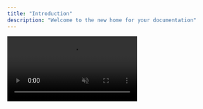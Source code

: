 ```yaml
---
title: "Introduction"
description: "Welcome to the new home for your documentation"
---
```


<div style={{
  position: 'relative',
  minHeight: '100vh',
  overflow: 'hidden'
}}>
  <video
    autoPlay
    loop
    muted
    playsInline
    style={{
      position: 'fixed',
      top: '50%',
      left: '50%',
      minWidth: '100%',
      minHeight: '100%',
      width: 'auto',
      height: 'auto',
      transform: 'translate(-50%, -50%)',
      objectFit: 'cover',
      zIndex: -1
    }}
    src="/videos/swpvideo.mp4"
  />
  <div style={{
    position: 'relative',
    zIndex: 1,
    backgroundColor: 'rgba(0, 0, 0, 0.7)',
    minHeight: '100vh',
    display: 'flex',
    alignItems: 'center',
    justifyContent: 'center',
    padding: '4rem 2rem'
  }}>
    <div style={{
      maxWidth: '1200px',
      width: '100%',
      textAlign: 'center'
    }}>
      <h1 style={{
        fontSize: '4rem',
        fontWeight: '700',
        color: 'white',
        marginBottom: '1.5rem',
        letterSpacing: '-0.02em'
      }}>
        Meet Your Docs
      </h1>
      <p style={{
        fontSize: '1.5rem',
        color: 'rgba(255, 255, 255, 0.8)',
        marginBottom: '5rem',
        fontWeight: '400'
      }}>
        The final documentation platform for your project.
      </p>

      <div style={{
        display: 'grid',
        gridTemplateColumns: 'repeat(2, 1fr)',
        gap: '1.5rem',
        maxWidth: '900px',
        margin: '0 auto'
      }}>
        <Card
          title="What is this platform?"
          icon="book-open"
          href="/quickstart"
          style={{
            backgroundColor: 'rgba(255, 255, 255, 0.05)',
            border: '1px solid rgba(255, 255, 255, 0.1)',
            borderRadius: '16px',
            padding: '2.5rem',
            textAlign: 'left',
            transition: 'all 0.3s ease',
            cursor: 'pointer',
            ':hover': {
              backgroundColor: 'rgba(255, 255, 255, 0.08)',
              borderColor: 'rgba(255, 255, 255, 0.2)',
              transform: 'translateY(-2px)'
            }
          }}
        >
          <div style={{ color: 'rgba(255, 255, 255, 0.7)', fontSize: '1rem', marginTop: '0.5rem' }}>
            Discover what makes this documentation platform unique and powerful.
          </div>
        </Card>

        <Card
          title="What is MDX?"
          icon="code"
          href="/essentials/markdown"
          style={{
            backgroundColor: 'rgba(255, 255, 255, 0.05)',
            border: '1px solid rgba(255, 255, 255, 0.1)',
            borderRadius: '16px',
            padding: '2.5rem',
            textAlign: 'left',
            transition: 'all 0.3s ease',
            cursor: 'pointer',
            ':hover': {
              backgroundColor: 'rgba(255, 255, 255, 0.08)',
              borderColor: 'rgba(255, 255, 255, 0.2)',
              transform: 'translateY(-2px)'
            }
          }}
        >
          <div style={{ color: 'rgba(255, 255, 255, 0.7)', fontSize: '1rem', marginTop: '0.5rem' }}>
            Understanding the powerful MDX format for documentation.
          </div>
        </Card>

        <Card
          title="Quickstart"
          icon="rocket"
          href="/quickstart"
          style={{
            backgroundColor: 'rgba(255, 255, 255, 0.05)',
            border: '1px solid rgba(255, 255, 255, 0.1)',
            borderRadius: '16px',
            padding: '2.5rem',
            textAlign: 'left',
            transition: 'all 0.3s ease',
            cursor: 'pointer',
            ':hover': {
              backgroundColor: 'rgba(255, 255, 255, 0.08)',
              borderColor: 'rgba(255, 255, 255, 0.2)',
              transform: 'translateY(-2px)'
            }
          }}
        >
          <div style={{ color: 'rgba(255, 255, 255, 0.7)', fontSize: '1rem', marginTop: '0.5rem' }}>
            Begin building your documentation in minutes.
          </div>
        </Card>

        <Card
          title="Developers"
          icon="terminal"
          href="/api-reference/introduction"
          style={{
            backgroundColor: 'rgba(255, 255, 255, 0.05)',
            border: '1px solid rgba(255, 255, 255, 0.1)',
            borderRadius: '16px',
            padding: '2.5rem',
            textAlign: 'left',
            transition: 'all 0.3s ease',
            cursor: 'pointer',
            ':hover': {
              backgroundColor: 'rgba(255, 255, 255, 0.08)',
              borderColor: 'rgba(255, 255, 255, 0.2)',
              transform: 'translateY(-2px)'
            }
          }}
        >
          <div style={{ color: 'rgba(255, 255, 255, 0.7)', fontSize: '1rem', marginTop: '0.5rem' }}>
            Home to all developers building with our platform.
          </div>
        </Card>
      </div>
    </div>
  </div>
</div>